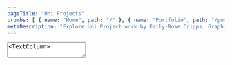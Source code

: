 ```yaml
---
pageTitle: "Uni Projects"
crumbs: [ { name: "Home", path: "/" }, { name: "Portfolio", path: "/portfolio" }, { name: "Uni Projects", path: "/portfolio/university" } ]
metaDescription: "Explore Uni Project work by Emily-Rose Cripps. Graphic designer based in Oxford, UK. Book-making, exhibition design and more."
---
```


<TextArea>
<TextColumn>

# Uni Projects

<center>

To browse some of my Uni Projects, please select from a category in the links below.
</center>

</TextColumn>
</TextArea>

<NavigationTiles>

<NavigationTile 
    title="Prop Box"
    linkPage="/portfolio/university/prop-box"
    imagePath="portfolio/university/university-prop-box.jpg"
    imageAlt="Prop Box"
/>

<NavigationTile 
    title="Naturalis"
    linkPage="/portfolio/university/naturalis"
    imagePath="portfolio/university/university-naturalis.jpg"
    imageAlt="Naturalis"
/>

<NavigationTile 
    title="Exhibition"
    linkPage="/portfolio/university/exhibition"
    imagePath="portfolio/university/university-exhibition.jpg"
    imageAlt="Exhibition"
/>

</NavigationTiles>

<NavigationTiles>

<NavigationTile 
    title="Glyph Illustration"
    linkPage="/portfolio/university/glyph-illustration"
    imagePath="portfolio/university/university-glyph-illustration.jpg"
    imageAlt="Glyph Illustration"
/>

</NavigationTiles>
